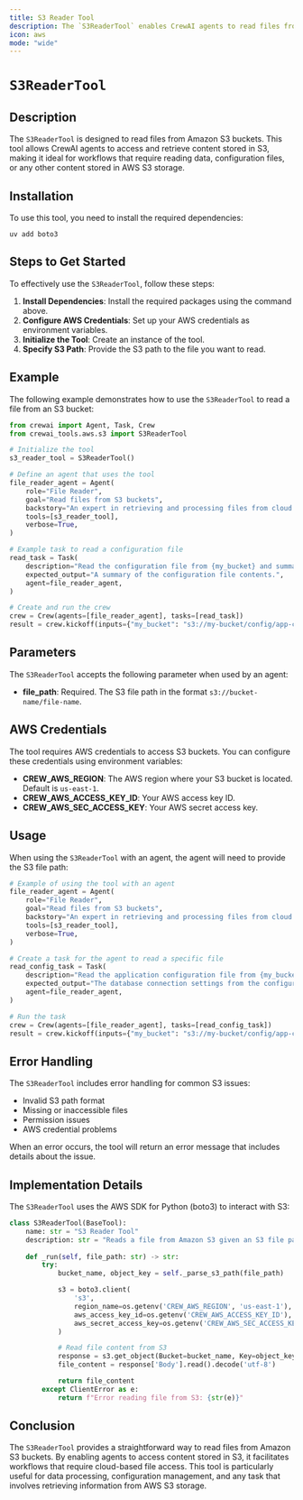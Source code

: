 ```yaml
---
title: S3 Reader Tool
description: The `S3ReaderTool` enables CrewAI agents to read files from Amazon S3 buckets.
icon: aws
mode: "wide"
---
```


# `S3ReaderTool`

## Description

The `S3ReaderTool` is designed to read files from Amazon S3 buckets. This tool allows CrewAI agents to access and retrieve content stored in S3, making it ideal for workflows that require reading data, configuration files, or any other content stored in AWS S3 storage.

## Installation

To use this tool, you need to install the required dependencies:

```shell
uv add boto3
```

## Steps to Get Started

To effectively use the `S3ReaderTool`, follow these steps:

1. **Install Dependencies**: Install the required packages using the command above.
2. **Configure AWS Credentials**: Set up your AWS credentials as environment variables.
3. **Initialize the Tool**: Create an instance of the tool.
4. **Specify S3 Path**: Provide the S3 path to the file you want to read.

## Example

The following example demonstrates how to use the `S3ReaderTool` to read a file from an S3 bucket:

```python Code
from crewai import Agent, Task, Crew
from crewai_tools.aws.s3 import S3ReaderTool

# Initialize the tool
s3_reader_tool = S3ReaderTool()

# Define an agent that uses the tool
file_reader_agent = Agent(
    role="File Reader",
    goal="Read files from S3 buckets",
    backstory="An expert in retrieving and processing files from cloud storage.",
    tools=[s3_reader_tool],
    verbose=True,
)

# Example task to read a configuration file
read_task = Task(
    description="Read the configuration file from {my_bucket} and summarize its contents.",
    expected_output="A summary of the configuration file contents.",
    agent=file_reader_agent,
)

# Create and run the crew
crew = Crew(agents=[file_reader_agent], tasks=[read_task])
result = crew.kickoff(inputs={"my_bucket": "s3://my-bucket/config/app-config.json"})
```

## Parameters

The `S3ReaderTool` accepts the following parameter when used by an agent:

- **file_path**: Required. The S3 file path in the format `s3://bucket-name/file-name`.

## AWS Credentials

The tool requires AWS credentials to access S3 buckets. You can configure these credentials using environment variables:

- **CREW_AWS_REGION**: The AWS region where your S3 bucket is located. Default is `us-east-1`.
- **CREW_AWS_ACCESS_KEY_ID**: Your AWS access key ID.
- **CREW_AWS_SEC_ACCESS_KEY**: Your AWS secret access key.

## Usage

When using the `S3ReaderTool` with an agent, the agent will need to provide the S3 file path:

```python Code
# Example of using the tool with an agent
file_reader_agent = Agent(
    role="File Reader",
    goal="Read files from S3 buckets",
    backstory="An expert in retrieving and processing files from cloud storage.",
    tools=[s3_reader_tool],
    verbose=True,
)

# Create a task for the agent to read a specific file
read_config_task = Task(
    description="Read the application configuration file from {my_bucket} and extract the database connection settings.",
    expected_output="The database connection settings from the configuration file.",
    agent=file_reader_agent,
)

# Run the task
crew = Crew(agents=[file_reader_agent], tasks=[read_config_task])
result = crew.kickoff(inputs={"my_bucket": "s3://my-bucket/config/app-config.json"})
```

## Error Handling

The `S3ReaderTool` includes error handling for common S3 issues:

- Invalid S3 path format
- Missing or inaccessible files
- Permission issues
- AWS credential problems

When an error occurs, the tool will return an error message that includes details about the issue.

## Implementation Details

The `S3ReaderTool` uses the AWS SDK for Python (boto3) to interact with S3:

```python Code
class S3ReaderTool(BaseTool):
    name: str = "S3 Reader Tool"
    description: str = "Reads a file from Amazon S3 given an S3 file path"
    
    def _run(self, file_path: str) -> str:
        try:
            bucket_name, object_key = self._parse_s3_path(file_path)

            s3 = boto3.client(
                's3',
                region_name=os.getenv('CREW_AWS_REGION', 'us-east-1'),
                aws_access_key_id=os.getenv('CREW_AWS_ACCESS_KEY_ID'),
                aws_secret_access_key=os.getenv('CREW_AWS_SEC_ACCESS_KEY')
            )

            # Read file content from S3
            response = s3.get_object(Bucket=bucket_name, Key=object_key)
            file_content = response['Body'].read().decode('utf-8')

            return file_content
        except ClientError as e:
            return f"Error reading file from S3: {str(e)}"
```

## Conclusion

The `S3ReaderTool` provides a straightforward way to read files from Amazon S3 buckets. By enabling agents to access content stored in S3, it facilitates workflows that require cloud-based file access. This tool is particularly useful for data processing, configuration management, and any task that involves retrieving information from AWS S3 storage. 